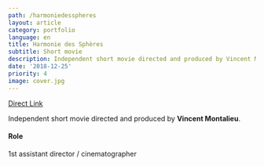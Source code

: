 ```yaml
---
path: /harmoniedesspheres
layout: article
category: portfolio
language: en
title: Harmonie des Sphères
subtitle: Short movie
description: Independent short movie directed and produced by Vincent Montalieu.
date: '2018-12-25'
priority: 4
image: cover.jpg
---
```


<ResponsiveIframe
  width="1920"
  height="1080"
  src="https://www.youtube.com/embed/W2fsqEoim-o?rel=0"
/>

[Direct Link](https://www.youtube.com/watch?v=W2fsqEoim-o)

Independent short movie directed and produced by **Vincent Montalieu**.

#### Role

1st assistant director / cinematographer
